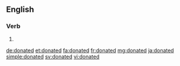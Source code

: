 ==English==

===Verb===
{{head|en}}

# {{en-past of|donate}}

[[de:donated]]
[[et:donated]]
[[fa:donated]]
[[fr:donated]]
[[mg:donated]]
[[ja:donated]]
[[simple:donated]]
[[sv:donated]]
[[vi:donated]]